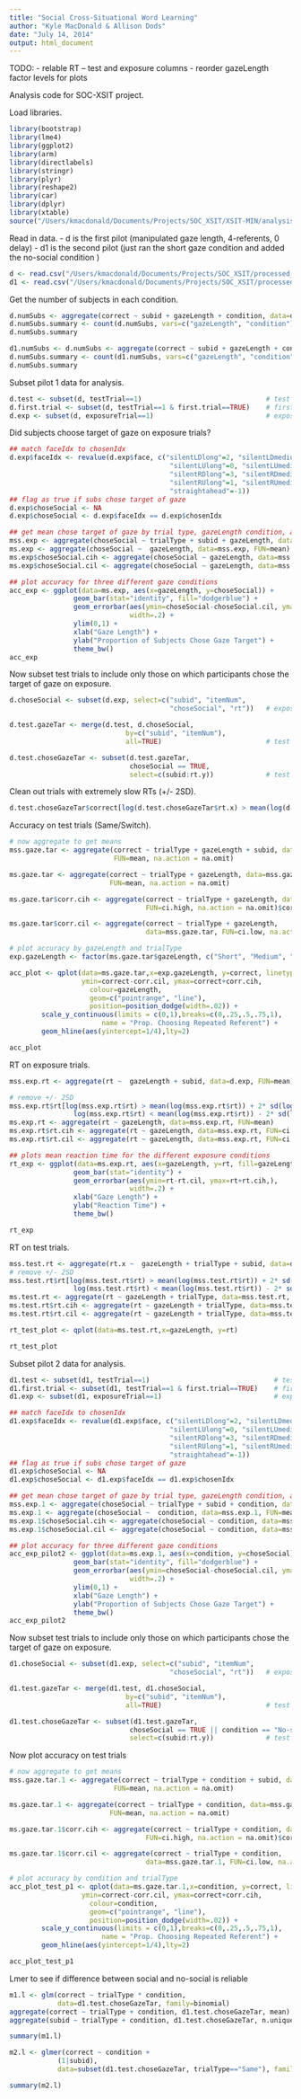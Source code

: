 ```yaml
---
title: "Social Cross-Situational Word Learning"
author: "Kyle MacDonald & Allison Dods"
date: "July 14, 2014"
output: html_document
---
```


TODO: 
- relable RT -- test and exposure columns
- reorder gazeLength factor levels for plots

Analysis code for SOC-XSIT project. 

Load libraries.

```r
library(bootstrap)
library(lme4)
library(ggplot2)
library(arm)
library(directlabels)
library(stringr)
library(plyr)
library(reshape2)
library(car)
library(dplyr)
library(xtable)
source("/Users/kmacdonald/Documents/Projects/SOC_XSIT/XSIT-MIN/analysis/Ranalysis/useful.R")
```

Read in data. 
- d is the first pilot (manipulated gaze length, 4-referents, 0 delay)
- d1 is the second pilot (just ran the short gaze condition and added the no-social condition )

```r
d <- read.csv("/Users/kmacdonald/Documents/Projects/SOC_XSIT/processed_data/soc_xsit_4_looks_pilot.csv")
d1 <- read.csv("/Users/kmacdonald/Documents/Projects/SOC_XSIT/processed_data/soc_xsit_4_looks_pilot_2.csv")
```

Get the number of subjects in each condition.

```r
d.numSubs <- aggregate(correct ~ subid + gazeLength + condition, data=d, FUN=mean)
d.numSubs.summary <- count(d.numSubs, vars=c("gazeLength", "condition"))
d.numSubs.summary

d1.numSubs <- d.numSubs <- aggregate(correct ~ subid + gazeLength + condition, data=d1, FUN=mean)
d.numSubs.summary <- count(d1.numSubs, vars=c("gazeLength", "condition"))
d.numSubs.summary
```

Subset pilot 1 data for analysis.

```r
d.test <- subset(d, testTrial==1)                               # test trials
d.first.trial <- subset(d, testTrial==1 & first.trial==TRUE)    # first test trial for each sub
d.exp <- subset(d, exposureTrial==1)                            # exposure trials
```

Did subjects choose target of gaze on exposure trials?

```r
## match faceIdx to chosenIdx
d.exp$faceIdx <- revalue(d.exp$face, c("silentLDlong"=2, "silentLDmedium"=2, "silentLDshort"=2, 
                                        "silentLUlong"=0, "silentLUmedium"=0, "silentLUshort"=0, 
                                        "silentRDlong"=3, "silentRDmedium"=3, "silentRDshort"=3,
                                        "silentRUlong"=1, "silentRUmedium"=1, "silentRUshort"=1, 
                                        "straightahead"=-1))
## flag as true if subs chose target of gaze
d.exp$choseSocial <- NA 
d.exp$choseSocial <- d.exp$faceIdx == d.exp$chosenIdx

## get mean chose target of gaze by trial type, gazeLength condition, and sub id
mss.exp <- aggregate(choseSocial ~ trialType + subid + gazeLength, data=d.exp, FUN=mean)
ms.exp <- aggregate(choseSocial ~  gazeLength, data=mss.exp, FUN=mean)
ms.exp$choseSocial.cih <- aggregate(choseSocial ~ gazeLength, data=mss.exp, FUN=ci.high)$choseSocial
ms.exp$choseSocial.cil <- aggregate(choseSocial ~ gazeLength, data=mss.exp, FUN=ci.low)$choseSocial

## plot accuracy for three different gaze conditions
acc_exp <- ggplot(data=ms.exp, aes(x=gazeLength, y=choseSocial)) +
                geom_bar(stat="identity", fill="dodgerblue") +
                geom_errorbar(aes(ymin=choseSocial-choseSocial.cil, ymax=choseSocial+choseSocial.cih),
                              width=.2) +
                ylim(0,1) +
                xlab("Gaze Length") +
                ylab("Proportion of Subjects Chose Gaze Target") +
                theme_bw() 
acc_exp
```

Now subset test trials to include only those on which participants chose the target of gaze on exposure.

```r
d.choseSocial <- subset(d.exp, select=c("subid", "itemNum",
                                        "choseSocial", "rt"))   # exposure trials chose gazeTar

d.test.gazeTar <- merge(d.test, d.choseSocial, 
                             by=c("subid", "itemNum"), 
                             all=TRUE)                          # test trials with exp trial info

d.test.choseGazeTar <- subset(d.test.gazeTar, 
                              choseSocial == TRUE, 
                              select=c(subid:rt.y))             # test trils: just chose gazeTar on exp

```

Clean out trials with extremely slow RTs (+/- 2SD).

```r
d.test.choseGazeTar$correct[log(d.test.choseGazeTar$rt.x) > mean(log(d.test.choseGazeTar$rt.x)) + 2* sd(log(d.test.choseGazeTar$rt.x)) | log(d.test.choseGazeTar$rt.x) < mean(log(d.test.choseGazeTar$rt.x)) - 2* sd(log(d.test.choseGazeTar$rt.x))] <- NA
```

Accuracy on test trials (Same/Switch).

```r
# now aggregate to get means 
mss.gaze.tar <- aggregate(correct ~ trialType + gazeLength + subid, data=d.test.choseGazeTar, 
                          FUN=mean, na.action = na.omit)

ms.gaze.tar <- aggregate(correct ~ trialType + gazeLength, data=mss.gaze.tar, 
                         FUN=mean, na.action = na.omit)

ms.gaze.tar$corr.cih <- aggregate(correct ~ trialType + gazeLength, data=mss.gaze.tar, 
                                  FUN=ci.high, na.action = na.omit)$correct

ms.gaze.tar$corr.cil <- aggregate(correct ~ trialType + gazeLength, 
                                  data=mss.gaze.tar, FUN=ci.low, na.action = na.omit)$correct

# plot accuracy by gazeLength and trialType
exp.gazeLength <- factor(ms.gaze.tar$gazeLength, c("Short", "Medium", "Long"))

acc_plot <- qplot(data=ms.gaze.tar,x=exp.gazeLength, y=correct, linetype=trialType, 
                  ymin=correct-corr.cil, ymax=correct+corr.cih,
                    colour=gazeLength, 
                    geom=c("pointrange", "line"),
                    position=position_dodge(width=.02)) +
        scale_y_continuous(limits = c(0,1),breaks=c(0,.25,.5,.75,1),
                       name = "Prop. Choosing Repeated Referent") +
        geom_hline(aes(yintercept=1/4),lty=2)

acc_plot

```

RT on exposure trials.

```r
mss.exp.rt <- aggregate(rt ~  gazeLength + subid, data=d.exp, FUN=mean)

# remove +/- 2SD
mss.exp.rt$rt[log(mss.exp.rt$rt) > mean(log(mss.exp.rt$rt)) + 2* sd(log(mss.exp.rt$rt)) | 
                log(mss.exp.rt$rt) < mean(log(mss.exp.rt$rt)) - 2* sd(log(mss.exp.rt$rt))] <- NA
ms.exp.rt <- aggregate(rt ~ gazeLength, data=mss.exp.rt, FUN=mean)
ms.exp.rt$rt.cih <- aggregate(rt ~ gazeLength, data=mss.exp.rt, FUN=ci.high)$rt
ms.exp.rt$rt.cil <- aggregate(rt ~ gazeLength, data=mss.exp.rt, FUN=ci.low)$rt

## plots mean reaction time for the different exposure conditions 
rt_exp <- ggplot(data=ms.exp.rt, aes(x=gazeLength, y=rt, fill=gazeLength)) +
                geom_bar(stat="identity") +
                geom_errorbar(aes(ymin=rt-rt.cil, ymax=rt+rt.cih,),
                              width=.2) +
                xlab("Gaze Length") +
                ylab("Reaction Time") +
                theme_bw() 

rt_exp
```

RT on test trials.

```r
mss.test.rt <- aggregate(rt.x ~  gazeLength + trialType + subid, data=d.test.choseGazeTar, FUN=mean)
# remove +/- 2SD
mss.test.rt$rt[log(mss.test.rt$rt) > mean(log(mss.test.rt$rt)) + 2* sd(log(mss.test.rt$rt)) | 
                log(mss.test.rt$rt) < mean(log(mss.test.rt$rt)) - 2* sd(log(mss.test.rt$rt))] <- NA
ms.test.rt <- aggregate(rt ~ gazeLength + trialType, data=mss.test.rt, FUN=mean)
ms.test.rt$rt.cih <- aggregate(rt ~ gazeLength + trialType, data=mss.test.rt, FUN=ci.high)$rt
ms.test.rt$rt.cil <- aggregate(rt ~ gazeLength + trialType, data=mss.test.rt, FUN=ci.low)$rt

rt_test_plot <- qplot(data=ms.test.rt,x=gazeLength, y=rt)

rt_test_plot
```

Subset pilot 2 data for analysis.

```r
d1.test <- subset(d1, testTrial==1)                               # test trials
d1.first.trial <- subset(d1, testTrial==1 & first.trial==TRUE)    # first test trial for each sub
d1.exp <- subset(d1, exposureTrial==1)                            # exposure trials
```

```r
## match faceIdx to chosenIdx
d1.exp$faceIdx <- revalue(d1.exp$face, c("silentLDlong"=2, "silentLDmedium"=2, "silentLDshort"=2, 
                                        "silentLUlong"=0, "silentLUmedium"=0, "silentLUshort"=0, 
                                        "silentRDlong"=3, "silentRDmedium"=3, "silentRDshort"=3,
                                        "silentRUlong"=1, "silentRUmedium"=1, "silentRUshort"=1, 
                                        "straightahead"=-1))
## flag as true if subs chose target of gaze
d1.exp$choseSocial <- NA 
d1.exp$choseSocial <- d1.exp$faceIdx == d1.exp$chosenIdx

## get mean chose target of gaze by trial type, gazeLength condition, and sub id
mss.exp.1 <- aggregate(choseSocial ~ trialType + subid + condition, data=d1.exp, FUN=mean)
ms.exp.1 <- aggregate(choseSocial ~  condition, data=mss.exp.1, FUN=mean)
ms.exp.1$choseSocial.cih <- aggregate(choseSocial ~ condition, data=mss.exp.1, FUN=ci.high)$choseSocial
ms.exp.1$choseSocial.cil <- aggregate(choseSocial ~ condition, data=mss.exp.1, FUN=ci.low)$choseSocial

## plot accuracy for three different gaze conditions
acc_exp_pilot2 <- ggplot(data=ms.exp.1, aes(x=condition, y=choseSocial)) +
                geom_bar(stat="identity", fill="dodgerblue") +
                geom_errorbar(aes(ymin=choseSocial-choseSocial.cil, ymax=choseSocial+choseSocial.cih),
                              width=.2) +
                ylim(0,1) +
                xlab("Gaze Length") +
                ylab("Proportion of Subjects Chose Gaze Target") +
                theme_bw() 
acc_exp_pilot2
```

Now subset test trials to include only those on which participants chose the target of gaze on exposure.

```r
d1.choseSocial <- subset(d1.exp, select=c("subid", "itemNum",
                                        "choseSocial", "rt"))   # exposure trials chose gazeTar

d1.test.gazeTar <- merge(d1.test, d1.choseSocial, 
                             by=c("subid", "itemNum"), 
                             all=TRUE)                          # test trials with exp trial info

d1.test.choseGazeTar <- subset(d1.test.gazeTar, 
                              choseSocial == TRUE || condition == "No-social", 
                              select=c(subid:rt.y))             # test trials: just chose gazeTar on exp
```

Now plot accuracy on test trials

```r
# now aggregate to get means 
mss.gaze.tar.1 <- aggregate(correct ~ trialType + condition + subid, data=d1.test.choseGazeTar, 
                          FUN=mean, na.action = na.omit)

ms.gaze.tar.1 <- aggregate(correct ~ trialType + condition, data=mss.gaze.tar.1, 
                         FUN=mean, na.action = na.omit)

ms.gaze.tar.1$corr.cih <- aggregate(correct ~ trialType + condition, data=mss.gaze.tar.1, 
                                  FUN=ci.high, na.action = na.omit)$correct

ms.gaze.tar.1$corr.cil <- aggregate(correct ~ trialType + condition, 
                                  data=mss.gaze.tar.1, FUN=ci.low, na.action = na.omit)$correct

# plot accuracy by condition and trialType
acc_plot_test_p1 <- qplot(data=ms.gaze.tar.1,x=condition, y=correct, linetype=trialType, 
                  ymin=correct-corr.cil, ymax=correct+corr.cih,
                    colour=condition, 
                    geom=c("pointrange", "line"),
                    position=position_dodge(width=.02)) +
        scale_y_continuous(limits = c(0,1),breaks=c(0,.25,.5,.75,1),
                       name = "Prop. Choosing Repeated Referent") +
        geom_hline(aes(yintercept=1/4),lty=2)

acc_plot_test_p1
```

Lmer to see if difference between social and no-social is reliable 

```r
m1.l <- glm(correct ~ trialType * condition, 
            data=d1.test.choseGazeTar, family=binomial)
aggregate(correct ~ trialType + condition, d1.test.choseGazeTar, mean)
aggregate(subid ~ trialType + condition, d1.test.choseGazeTar, n.unique)

summary(m1.l)
```


```r

m2.l <- glmer(correct ~ condition + 
            (1|subid), 
            data=subset(d1.test.choseGazeTar, trialType=="Same"), family=binomial, nAGQ=0)

summary(m2.l)

```